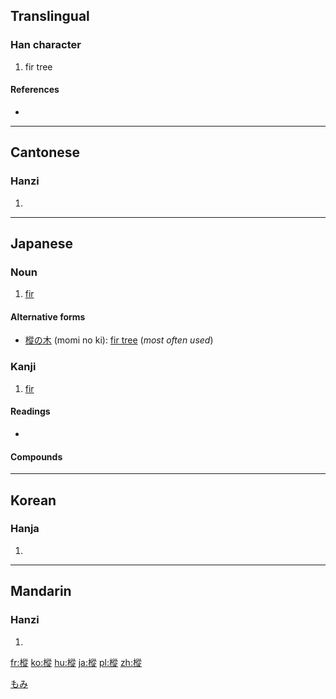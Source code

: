{{also|枞}}
==Translingual==

===Han character===
{{Han char|rn=75|rad=木|as=11|sn=15|four=4898<sub>1</sub>|canj=木竹人人 (DHOO)}}

# fir tree

====References====
* {{Han ref|kx=0549.050|dkj=15404|dj=0937.040|hdz=21281.050|uh=6A05|ud=27141|bh=BCD7|bd=48343}}

----

==Cantonese==

===Hanzi===
{{yue-hanzi|jyut=|y=chung1|sim=枞}}

# {{defn|lang=yue|sort=木11}}

----

==Japanese==

===Noun===
{{ja-noun|k|hira=もみ|rom=momi|hidx=もみ}}

# [[fir]]

====Alternative forms====
* [[樅の木]] (momi no ki): [[fir tree]] (''most often used'')

===Kanji===
{{ja-kanji|grade=|rs=木11}}

# [[fir]]

====Readings====
* {{ja-readings|on=[[しょう]] (shō)|kun=[[もみ]] (momi)}}

====Compounds====

[[Category:ja:Trees|もみ]]

----

==Korean==

===Hanja===
{{ko-hanja|hangeul=종|eumhun=|rv=jong|mr=chong|y=cong}}

# {{defn|lang=ko|sort=木11}}

----

==Mandarin==

===Hanzi===
{{cmn-hanzi|sim=枞|pin=[[cōng]] ([[cong1]])|wg=ts'ung<sup>1</sup>}}

# {{defn|lang=cmn|sort=木11}}

[[fr:樅]]
[[ko:樅]]
[[hu:樅]]
[[ja:樅]]
[[pl:樅]]
[[zh:樅]]